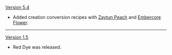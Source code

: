{{Change History/Header}}
[[Version 5.4]]
* Added creation conversion recipes with [[Zaytun Peach]] and [[Embercore Flower]].
----
[[Version 1.5]]
* Red Dye was released.